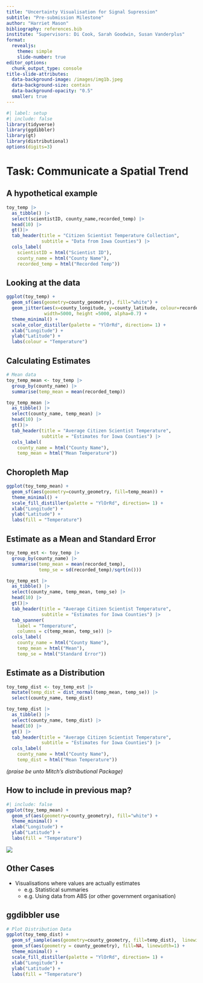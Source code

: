 ```yaml
---
title: "Uncertainty Visualisation for Signal Supression"
subtitle: "Pre-submission Milestone"
author: "Harriet Mason"
bibliography: references.bib
institute: "Supervisors: Di Cook, Sarah Goodwin, Susan Vanderplus"
format: 
  revealjs: 
    theme: simple
    slide-number: true
editor_options: 
  chunk_output_type: console
title-slide-attributes:
  data-background-image: /images/img1b.jpeg
  data-background-size: contain
  data-background-opacity: "0.5"
  smaller: true
---
```


```r
#| label: setup
#| include: false
library(tidyverse)
library(ggdibbler)
library(gt)
library(distributional)
options(digits=3)
```

# Task: Communicate a Spatial Trend
## A hypothetical example
```r
toy_temp |>
  as_tibble() |>
  select(scientistID, county_name,recorded_temp) |>
  head(10) |>
  gt()|>
  tab_header(title = "Citizen Scientist Temperature Collection",
             subtitle = "Data from Iowa Counties") |>
  cols_label( 
    scientistID = html("Scientist ID"), 
    county_name = html("County Name"), 
    recorded_temp = html("Recorded Temp"))
```


## Looking at the data
```r
ggplot(toy_temp) +
  geom_sf(aes(geometry=county_geometry), fill="white") +
  geom_jitter(aes(x=county_longitude, y=county_latitude, colour=recorded_temp, alpha=0.5), 
              width=5000, height =5000, alpha=0.7) +
  theme_minimal() +
  scale_color_distiller(palette = "YlOrRd", direction= 1) +
  xlab("Longitude") +
  ylab("Latitude") +
  labs(colour = "Temperature")
```

## Calculating Estimates
```r
# Mean data
toy_temp_mean <- toy_temp |> 
  group_by(county_name) |>
  summarise(temp_mean = mean(recorded_temp)) 

toy_temp_mean |> 
  as_tibble() |>
  select(county_name, temp_mean) |>
  head(10) |>
  gt()|>
  tab_header(title = "Average Citizen Scientist Temperature",
             subtitle = "Estimates for Iowa Counties") |>
  cols_label(
    county_name = html("County Name"), 
    temp_mean = html("Mean Temperature"))
```

## Choropleth Map
```r
ggplot(toy_temp_mean) +
  geom_sf(aes(geometry=county_geometry, fill=temp_mean)) +
  theme_minimal() +
  scale_fill_distiller(palette = "YlOrRd", direction= 1) +
  xlab("Longitude") +
  ylab("Latitude") +
  labs(fill = "Temperature")
```

## Estimate as a Mean and Standard Error
```r
toy_temp_est <- toy_temp |> 
  group_by(county_name) |>
  summarise(temp_mean = mean(recorded_temp),
            temp_se = sd(recorded_temp)/sqrt(n())) 

toy_temp_est |> 
  as_tibble() |>
  select(county_name, temp_mean, temp_se) |>
  head(10) |>
  gt()|>
  tab_header(title = "Average Citizen Scientist Temperature",
             subtitle = "Estimates for Iowa Counties") |>
  tab_spanner(
    label = "Temperature",
    columns = c(temp_mean, temp_se)) |>
  cols_label(
    county_name = html("County Name"), 
    temp_mean = html("Mean"),
    temp_se = html("Standard Error"))
```

## Estimate as a Distribution

```r
toy_temp_dist <- toy_temp_est |> 
  mutate(temp_dist = dist_normal(temp_mean, temp_se)) |>
  select(county_name, temp_dist) 

toy_temp_dist |> 
  as_tibble() |>
  select(county_name, temp_dist) |>
  head(10) |>
  gt() |>
  tab_header(title = "Average Citizen Scientist Temperature",
             subtitle = "Estimates for Iowa Counties") |>
  cols_label(
    county_name = html("County Name"), 
    temp_dist = html("Mean Temperature"))
```

*(praise be unto Mitch's distributional Package)*

## How to include in previous map?
```r
#| include: false
ggplot(toy_temp_mean) +
  geom_sf(aes(geometry=county_geometry), fill="white") +
  theme_minimal() +
  xlab("Longitude") +
  ylab("Latitude") +
  labs(fill = "Temperature")
```
![](images/img2.jpeg)

## Other Cases
- Visualisations where values are actually estimates
  - e.g. Statistical summaries
  - e.g. Using data from ABS (or other government organisation)

## ggdibbler use
```r
# Plot Distribution Data
ggplot(toy_temp_dist) +
  geom_sf_sample(aes(geometry=county_geometry, fill=temp_dist),  linewidth=0.1) +
  geom_sf(aes(geometry = county_geometry), fill=NA, linewidth=1) +
  theme_minimal() +
  scale_fill_distiller(palette = "YlOrRd", direction= 1) +
  xlab("Longitude") +
  ylab("Latitude") +
  labs(fill = "Temperature")
```